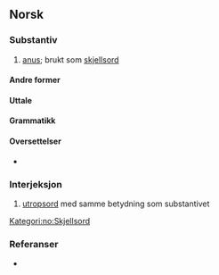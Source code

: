 ==Norsk==
===Substantiv===
{{nn-sub|n}}

# [[anus]]; brukt som [[skjellsord]]

====Andre former====
{{andre former|rasshòl|nn=ja|nb=nei|nrm=nei}}
{{andre former|rasshull|nb=ja|nrm=ja}}
{{andre former|rasshøl|nb=ja|nrm=nei}}

====Uttale====
{{uttale mangler|språk=no}}
{{lydfil mangler|språk=no}}

====Grammatikk====
{{nn-sub-n1}}

====Oversettelser====
{{overs-topp}}
* {{overs|en|asshole}}
{{overs-bunn}}

===Interjeksjon===
{{infl|no|inter}}

# {{kontekst|brukt som skjellsord|språk=no}} [[utropsord]] med samme betydning som substantivet

[[Kategori:no:Skjellsord]]

===Referanser===
* {{R:Bokmålsordboka-Nynorskordboka}}
